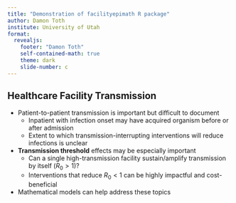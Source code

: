 ```yaml
---
title: "Demonstration of facilityepimath R package"
author: Damon Toth
institute: University of Utah
format:
  revealjs:
    footer: "Damon Toth"
    self-contained-math: true
    theme: dark
    slide-number: c
---
```


## Healthcare Facility Transmission {.smaller}

- Patient-to-patient transmission is important but difficult to document
  - Inpatient with infection onset may have acquired organism before or after admission
  - Extent to which transmission-interrupting interventions will reduce infections is unclear

- **Transmission threshold** effects may be especially important
  - Can a single high-transmission facility sustain/amplify transmission by itself
($R_0>1$)?
  - Interventions that reduce $R_0<1$ can be highly impactful and cost-beneficial

- Mathematical models can help address these topics
